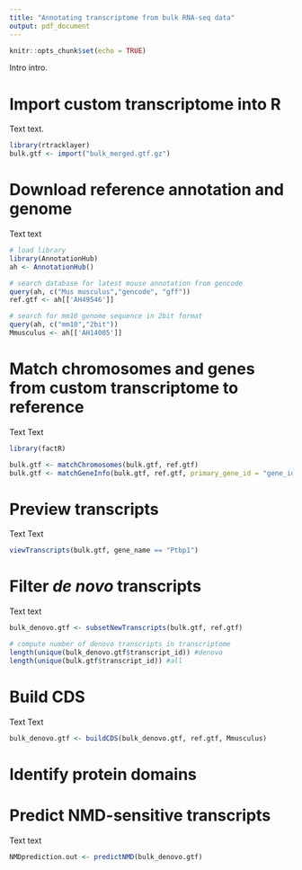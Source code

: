 ```yaml
---
title: "Annotating transcriptome from bulk RNA-seq data"
output: pdf_document
---
```


```r
knitr::opts_chunk$set(echo = TRUE)
```

Intro intro.

# Import custom transcriptome into R
Text text.

```r
library(rtracklayer)
bulk.gtf <- import("bulk_merged.gtf.gz")
```

# Download reference annotation and genome
Text text

```r
# load library
library(AnnotationHub) 
ah <- AnnotationHub() 

# search database for latest mouse annotation from gencode
query(ah, c("Mus musculus","gencode", "gff")) 
ref.gtf <- ah[['AH49546']] 

# search for mm10 genome sequence in 2bit format 
query(ah, c("mm10","2bit")) 
Mmusculus <- ah[['AH14005']] 
```


# Match chromosomes and genes from custom transcriptome to reference
Text Text

```r
library(factR)

bulk.gtf <- matchChromosomes(bulk.gtf, ref.gtf)
bulk.gtf <- matchGeneInfo(bulk.gtf, ref.gtf, primary_gene_id = "gene_id", secondary_gene_id = "ref_gene_id")
```

# Preview transcripts
Text Text

```r
viewTranscripts(bulk.gtf, gene_name == "Ptbp1")
```



# Filter *de novo* transcripts
Text text

```r
bulk_denovo.gtf <- subsetNewTranscripts(bulk.gtf, ref.gtf)

# compute number of denovo transcripts in transcriptome
length(unique(bulk_denovo.gtf$transcript_id)) #denovo
length(unique(bulk.gtf$transcript_id)) #all

```


# Build CDS
Text Text

```r
bulk_denovo.gtf <- buildCDS(bulk_denovo.gtf, ref.gtf, Mmusculus)

```


# Identify protein domains
# Predict NMD-sensitive transcripts
Text text

```r
NMDprediction.out <- predictNMD(bulk_denovo.gtf)
```

